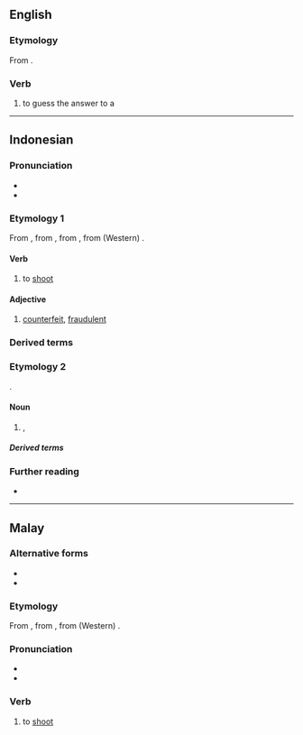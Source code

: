 ==English==

===Etymology===
From {{bor|en|ms|tembak}}.

===Verb===
{{head|en|verb}}
# {{lb|en|Manglish}} to guess the answer to a {{l|en|multiple-choice question}}

----

==Indonesian==

===Pronunciation===
* {{IPA|id|/tembak/|[ˈtɛmbak̚]}}
* {{rhymes|id|embak|bak|ak}}

===Etymology 1===
From {{inh|id|ms|tembak}}, from {{inh|id|ms-cla|tembak}}, from {{inh|id|poz-mly-pro|*timbak}}, from (Western) {{inh|id|poz-pro|*ti(m)bak}}.

====Verb====
{{id-verb}}

# to [[shoot]] {{gloss|to fire a shot}}

====Adjective====
{{id-adj|pl=-}}

# {{lb|id|colloquial}} [[counterfeit]], [[fraudulent]] {{rfv-sense|id}}
#: {{syn|id|palsu}}

===Derived terms===
{{der4|id|
| bertembakan
| menembak
| menembaki
| menembakkan
| penembak
| penembakan
| petembak
| tembak-menembak
| tembak-tembakan
| tembakan
| tertembak
|}}
{{der4|id|
| termometer tembak
|}}

===Etymology 2===
{{sl|id|min|tembak}}.

====Noun====
{{id-noun}}

# {{lb|id|rare}} {{l|en|aim}}, {{l|en|purpose}}
#: {{syn|id|arah|maksud|tuju}}

=====Derived terms=====
{{der4|id|
| menembak
|}}

===Further reading===
* {{R:KBBI Daring}}

----

==Malay==

===Alternative forms===
* {{l|ms|timbak}}
* {{l|ms|تيمبق|sc=Arab}}

===Etymology===
From {{m|ms|timbak}}, from {{der|ms|poz-mly-pro|*timbak}}, from (Western) {{der|ms|poz-pro|*ti(m)bak}}.

===Pronunciation===
* {{IPA|ms|/tembaʔ/}}
* {{rhymes|ms|embaʔ|baʔ|aʔ}}

===Verb===
{{head|ms|verb|Jawi spelling|تيمبق}}

# to [[shoot]] {{gloss|to fire a shot}}